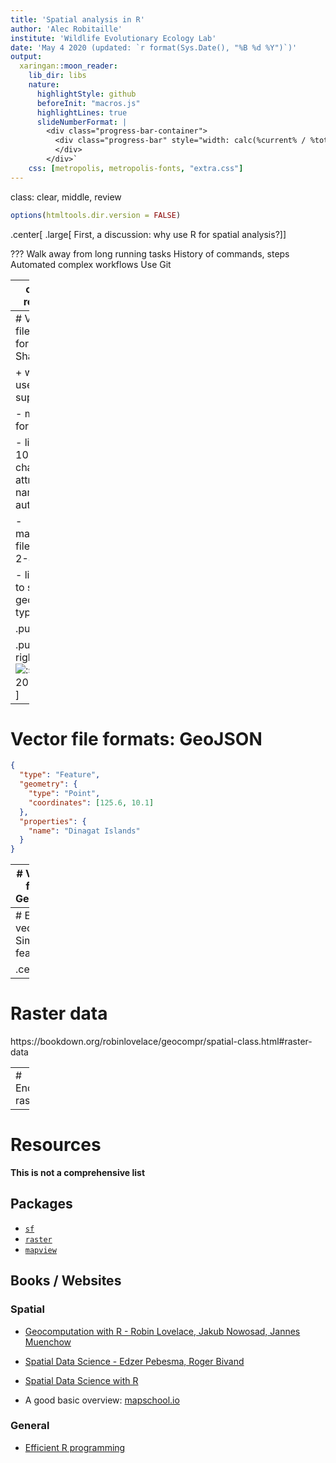 ```yaml
---
title: 'Spatial analysis in R'
author: 'Alec Robitaille'
institute: 'Wildlife Evolutionary Ecology Lab'
date: 'May 4 2020 (updated: `r format(Sys.Date(), "%B %d %Y")`)'
output:
  xaringan::moon_reader:
    lib_dir: libs
    nature:
      highlightStyle: github
      beforeInit: "macros.js"
      highlightLines: true
      slideNumberFormat: |
        <div class="progress-bar-container">
          <div class="progress-bar" style="width: calc(%current% / %total% * 100%);">
          </div>
        </div>`
    css: [metropolis, metropolis-fonts, "extra.css"]
---
```


class: clear, middle, review
```r
options(htmltools.dir.version = FALSE)
```


.center[
.large[
First, a discussion: why use R for spatial analysis?
]
]


???
Walk away from long running tasks
History of commands, steps
Automated complex workflows
Use Git

---
class: review

# Spatial R ecosystem

![](https://keen-swartz-3146c4.netlify.app/images/sf_deps.png)

CRAN Task Views:  [Spatial](https://cran.r-project.org/web/views/Spatial.html) and  [SpatioTemporal](https://cran.r-project.org/web/views/SpatioTemporal.html). [History of R spatial](https://bookdown.org/robinlovelace/geocompr/intro.html#the-history-of-r-spatial)


???
Note: we are going to emphasize the `sf` package here since it is the *way forward*


---
# Vector file formats: Shapefile

\+ widely used and supported

\- multifile format

\- limit to 10 character attribute names, automatic

\- maximum file size of 2-4GB

\- limited to single geometry types

.pull-left[
```
input/
├── breweries.dbf
├── breweries.prj
├── breweries.shp
└── breweries.shx
```
]

.pull-right[
![:scale 20%](https://www.mapdiva.com/wp-content/uploads/2017/07/what-are-shapefiles-.png)
]




---
# Vector file formats: GeoJSON


```json
{
  "type": "Feature",
  "geometry": {
    "type": "Point",
    "coordinates": [125.6, 10.1]
  },
  "properties": {
    "name": "Dinagat Islands"
  }
}
```


---
# Vector file formats: GeoPackage

\+ single file

\+ stores vectors and rasters

\+ widely supported

\+ uses a SQLite backend

\- non-streaming format
	
	


---
# Encoding vectors: Simple features

.center[
![](https://bookdown.org/robinlovelace/geocompr/figures/sf-classes.png)
]



---
# Raster data
https://bookdown.org/robinlovelace/geocompr/spatial-class.html#raster-data

---
# Encoding rasters




---
# Resources

**This is not a comprehensive list**

## Packages
* [`sf`](https://github.com/r-spatial/sf)
* [`raster`](https://rspatial.org/raster/pkg/index.html)
* [`mapview`](https://r-spatial.github.io/mapview/index.html)

## Books / Websites

### Spatial
* [Geocomputation with R - Robin Lovelace, Jakub Nowosad, Jannes Muenchow ](https://bookdown.org/robinlovelace/geocompr)

* [Spatial Data Science - Edzer Pebesma, Roger Bivand](https://keen-swartz-3146c4.netlify.app/)

* [Spatial Data Science with R](https://rspatial.org/)

* A good basic overview: [mapschool.io](https://mapschool.io/)

### General
* [Efficient R programming](https://csgillespie.github.io/efficientR/)
